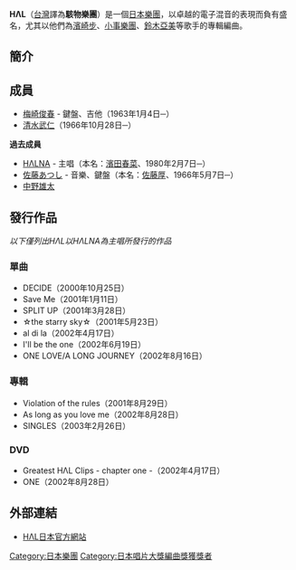 '''HΛL'''（[[台灣|台灣]]譯為'''駭物樂團'''）是一個[[日本|日本]][[樂團|樂團]]，以卓越的電子混音的表現而負有盛名，尤其以他們為[[濱崎步|濱崎步]]、[[小事樂團|小事樂團]]、[[鈴木亞美|鈴木亞美]]等歌手的專輯編曲。

== 簡介 ==
==成員==
*[[梅崎俊春|梅崎俊春]] - 鍵盤、吉他（1963年1月4日─）
*[[清水武仁|清水武仁]]（1966年10月28日─）
'''過去成員'''
*[[HΛLNA|HΛLNA]] - 主唱（本名：[[濱田春菜|濱田春菜]]、1980年2月7日─）
*[[佐藤あつし|佐藤あつし]] - 音樂、鍵盤（本名：[[佐藤厚|佐藤厚]]、1966年5月7日─）
*[[中野雄太|中野雄太]]

== 發行作品 ==
''以下僅列出HΛL以HΛLNA為主唱所發行的作品''

=== 單曲 ===
*DECIDE（2000年10月25日）
*Save Me（2001年1月11日）
*SPLIT UP（2001年3月28日）
*☆the starry sky☆（2001年5月23日）
*al di la（2002年4月17日）
*I'll be the one（2002年6月19日）
*ONE LOVE/A LONG JOURNEY（2002年8月16日）
=== 專輯 ===
*Violation of the rules（2001年8月29日）
*As long as you love me（2002年8月28日）
*SINGLES（2003年2月26日）
=== DVD ===
*Greatest HΛL Clips - chapter one -（2002年4月17日）
*ONE（2002年8月28日）

== 外部連結 ==
*[http://www.hal2000.jp/ HΛL日本官方網站]{{Wayback|url=http://www.hal2000.jp/ |date=20160426064003 }}

{{日本唱片大獎編曲獎}}

{{Authority control}}
{{日本娛樂人物小作品}}

[[Category:日本樂團|Category:日本樂團]]
[[Category:日本唱片大獎編曲獎獲獎者|Category:日本唱片大獎編曲獎獲獎者]]
